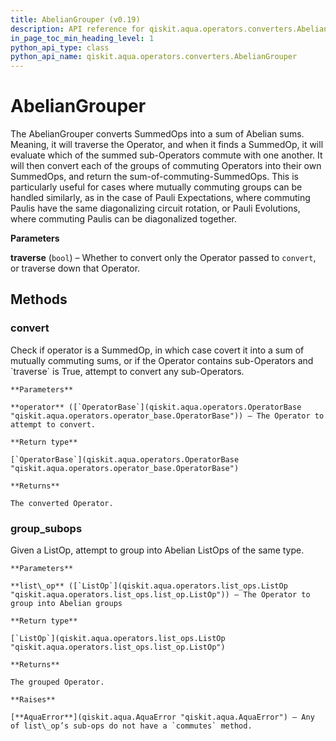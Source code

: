 ```yaml
---
title: AbelianGrouper (v0.19)
description: API reference for qiskit.aqua.operators.converters.AbelianGrouper in qiskit v0.19
in_page_toc_min_heading_level: 1
python_api_type: class
python_api_name: qiskit.aqua.operators.converters.AbelianGrouper
---
```


# AbelianGrouper

<Class id="qiskit.aqua.operators.converters.AbelianGrouper" isDedicatedPage={true} github="https://github.com/qiskit-community/qiskit-aqua/tree/stable/0.7/qiskit/aqua/operators/converters/abelian_grouper.py" signature="AbelianGrouper(traverse=True)" modifiers="class">
  The AbelianGrouper converts SummedOps into a sum of Abelian sums. Meaning, it will traverse the Operator, and when it finds a SummedOp, it will evaluate which of the summed sub-Operators commute with one another. It will then convert each of the groups of commuting Operators into their own SummedOps, and return the sum-of-commuting-SummedOps. This is particularly useful for cases where mutually commuting groups can be handled similarly, as in the case of Pauli Expectations, where commuting Paulis have the same diagonalizing circuit rotation, or Pauli Evolutions, where commuting Paulis can be diagonalized together.

  **Parameters**

  **traverse** (`bool`) – Whether to convert only the Operator passed to `convert`, or traverse down that Operator.

  ## Methods

  <span id="abeliangrouper-convert" />

  ### convert

  <Function id="qiskit.aqua.operators.converters.AbelianGrouper.convert" signature="AbelianGrouper.convert(operator)">
    Check if operator is a SummedOp, in which case covert it into a sum of mutually commuting sums, or if the Operator contains sub-Operators and `traverse` is True, attempt to convert any sub-Operators.

    **Parameters**

    **operator** ([`OperatorBase`](qiskit.aqua.operators.OperatorBase "qiskit.aqua.operators.operator_base.OperatorBase")) – The Operator to attempt to convert.

    **Return type**

    [`OperatorBase`](qiskit.aqua.operators.OperatorBase "qiskit.aqua.operators.operator_base.OperatorBase")

    **Returns**

    The converted Operator.
  </Function>

  <span id="abeliangrouper-group-subops" />

  ### group\_subops

  <Function id="qiskit.aqua.operators.converters.AbelianGrouper.group_subops" signature="AbelianGrouper.group_subops(list_op)">
    Given a ListOp, attempt to group into Abelian ListOps of the same type.

    **Parameters**

    **list\_op** ([`ListOp`](qiskit.aqua.operators.list_ops.ListOp "qiskit.aqua.operators.list_ops.list_op.ListOp")) – The Operator to group into Abelian groups

    **Return type**

    [`ListOp`](qiskit.aqua.operators.list_ops.ListOp "qiskit.aqua.operators.list_ops.list_op.ListOp")

    **Returns**

    The grouped Operator.

    **Raises**

    [**AquaError**](qiskit.aqua.AquaError "qiskit.aqua.AquaError") – Any of list\_op’s sub-ops do not have a `commutes` method.
  </Function>
</Class>

